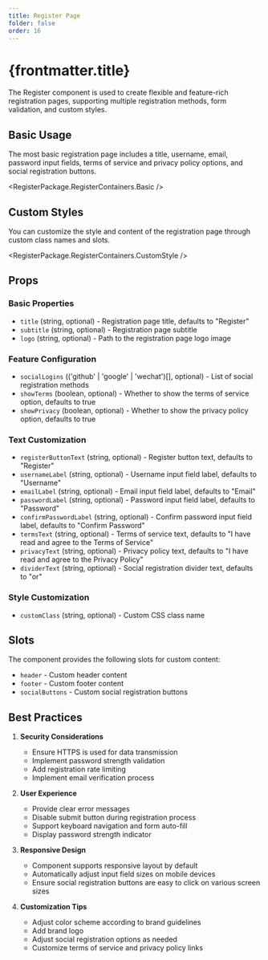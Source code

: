 ```yaml
---
title: Register Page
folder: false
order: 16
---
```



# {frontmatter.title}

The Register component is used to create flexible and feature-rich registration pages, supporting multiple registration methods, form validation, and custom styles.

## Basic Usage

The most basic registration page includes a title, username, email, password input fields, terms of service and privacy policy options, and social registration buttons.

<RegisterPackage.RegisterContainers.Basic />

## Custom Styles

You can customize the style and content of the registration page through custom class names and slots.

<RegisterPackage.RegisterContainers.CustomStyle />

## Props

### Basic Properties
- `title` (string, optional) - Registration page title, defaults to "Register"
- `subtitle` (string, optional) - Registration page subtitle
- `logo` (string, optional) - Path to the registration page logo image

### Feature Configuration
- `socialLogins` (('github' | 'google' | 'wechat')[], optional) - List of social registration methods
- `showTerms` (boolean, optional) - Whether to show the terms of service option, defaults to true
- `showPrivacy` (boolean, optional) - Whether to show the privacy policy option, defaults to true

### Text Customization
- `registerButtonText` (string, optional) - Register button text, defaults to "Register"
- `usernameLabel` (string, optional) - Username input field label, defaults to "Username"
- `emailLabel` (string, optional) - Email input field label, defaults to "Email"
- `passwordLabel` (string, optional) - Password input field label, defaults to "Password"
- `confirmPasswordLabel` (string, optional) - Confirm password input field label, defaults to "Confirm Password"
- `termsText` (string, optional) - Terms of service text, defaults to "I have read and agree to the Terms of Service"
- `privacyText` (string, optional) - Privacy policy text, defaults to "I have read and agree to the Privacy Policy"
- `dividerText` (string, optional) - Social registration divider text, defaults to "or"

### Style Customization
- `customClass` (string, optional) - Custom CSS class name

## Slots

The component provides the following slots for custom content:

- `header` - Custom header content
- `footer` - Custom footer content
- `socialButtons` - Custom social registration buttons

## Best Practices

1. **Security Considerations**
   - Ensure HTTPS is used for data transmission
   - Implement password strength validation
   - Add registration rate limiting
   - Implement email verification process

2. **User Experience**
   - Provide clear error messages
   - Disable submit button during registration process
   - Support keyboard navigation and form auto-fill
   - Display password strength indicator

3. **Responsive Design**
   - Component supports responsive layout by default
   - Automatically adjust input field sizes on mobile devices
   - Ensure social registration buttons are easy to click on various screen sizes

4. **Customization Tips**
   - Adjust color scheme according to brand guidelines
   - Add brand logo
   - Adjust social registration options as needed
   - Customize terms of service and privacy policy links 
